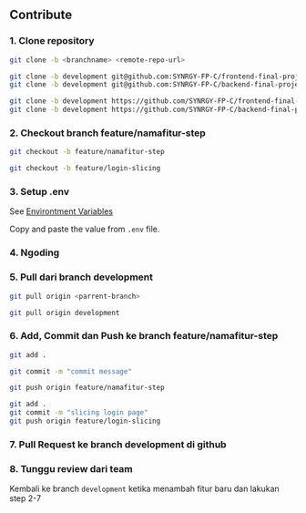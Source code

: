 ## Contribute

### 1. Clone repository

```bash
git clone -b <branchname> <remote-repo-url>
```

```bash filename="Example Using SSH"
git clone -b development git@github.com:SYNRGY-FP-C/frontend-final-project.git
git clone -b development git@github.com:SYNRGY-FP-C/backend-final-project.git
```

```bash filename="Example Using HTTPS"
git clone -b development https://github.com/SYNRGY-FP-C/frontend-final-project.git
git clone -b development https://github.com/SYNRGY-FP-C/backend-final-project.git
```

### 2. Checkout branch feature/namafitur-step

```bash
git checkout -b feature/namafitur-step
```

```bash filename="Example"
git checkout -b feature/login-slicing
```

### 3. Setup .env

See [Environtment Variables](https://github.com/SYNRGY-FP-C/dotenv)

Copy and paste the value from `.env` file.

### 4. Ngoding

### 5. Pull dari branch development

```bash
git pull origin <parrent-branch>
```

```bash filename="Example"
git pull origin development
```

### 6. Add, Commit dan Push ke branch feature/namafitur-step

```bash
git add .
```

```bash
git commit -m "commit message"
```

```bash
git push origin feature/namafitur-step
```

```bash filename="Example"
git add .
git commit -m "slicing login page"
git push origin feature/login-slicing
```

### 7. Pull Request ke branch development di github

### 8. Tunggu review dari team

Kembali ke branch `development` ketika menambah fitur baru dan lakukan step 2-7
